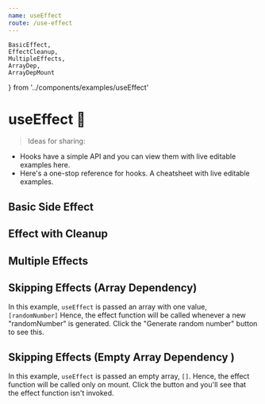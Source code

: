 ```yaml
---
name: useEffect
route: /use-effect
---
```



    BasicEffect,
    EffectCleanup,
    MultipleEffects,
    ArrayDep,
    ArrayDepMount
} from '../components/examples/useEffect'




# useEffect 🦋
 
> Ideas for sharing: 
- Hooks have a simple API and you can view them with live editable examples here. 
- Here's a one-stop reference for hooks. A cheatsheet with live editable examples. 

## Basic Side Effect 
<Editor code={BasicEffect}/>

## Effect with Cleanup 
<Editor code={EffectCleanup}/>

## Multiple Effects 
<Editor code={MultipleEffects}/>

## Skipping Effects (Array Dependency)
In this example, `useEffect` is passed an array with one value, `[randomNumber]`
Hence, the effect function will be called whenever a new "randomNumber" is generated. 
Click the "Generate random number" button to see this. 

<Editor code={ArrayDep}/>

## Skipping Effects (Empty Array Dependency )
In this example, `useEffect` is passed an empty array, `[]`. Hence, the effect function will be called only on mount. 
Click the button and you'll see that the effect function isn't invoked. 

<Editor code={ArrayDepMount}/>